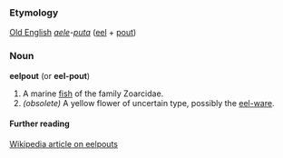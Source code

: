 ===Etymology===
[[Old English]] ''[[aele]]-[[puta]]'' ([[eel]] + [[pout]])

===Noun===
'''eelpout''' (or '''eel-pout''')
# A marine [[fish]] of the family Zoarcidae.
# ''(obsolete)'' A yellow flower of uncertain type, possibly the [[eel-ware]].

====Further reading====
[[w:Eelpout|Wikipedia article on eelpouts]]